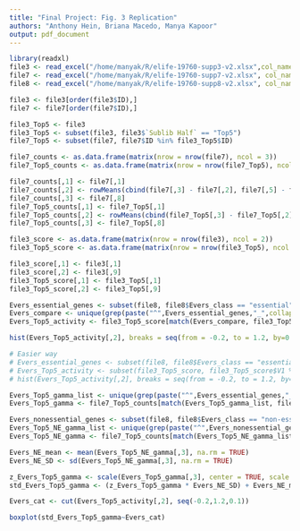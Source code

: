 ```yaml
---
title: "Final Project: Fig. 3 Replication"
authors: "Anthony Hein, Briana Macedo, Manya Kapoor"
output: pdf_document
---
```


```r
library(readxl)
file3 <- read_excel("/home/manyak/R/elife-19760-supp3-v2.xlsx",col_names = c("ID", "Gene", "TSS", "Protospacer", "Rank", "Predicted Activity Score", "Empirical Score", "Off-Target Stringency", "Predicyed Score 2.1", "Sublibrary", "Sublib Half"), na = "nan", skip = 9)
file7 <- read_excel("/home/manyak/R/elife-19760-supp7-v2.xlsx", col_names = c("ID", "T0_R1", "E_R1", "T0_R2", "E_R2", "gamma_R1", "gamma_R2", "gamma_avg"), na = "nan", skip = 2)
file8 <- read_excel("/home/manyak/R/elife-19760-supp8-v2.xlsx", col_names = c("Gene", "R1_Transcripts", "R1_MWP", "R1_AvgP3", "R1_sgRNApass", "R2_Transcripts", "R2_MWP", "R2_AvgP3", "R2_sgRNApass", "Avg_Transcripts", "Avg_MWP", "Avg_AvgP3", "Avg_sgRNApass","Hart_class", "Evers_class", "BCRamp_Wang"), na = "nan", skip = 2)
```

```r
file3 <- file3[order(file3$ID),]
file7 <- file7[order(file7$ID),]
```

```r
file3_Top5 <- file3
file3_Top5 <- subset(file3, file3$`Sublib Half` == "Top5")
file7_Top5 <- subset(file7, file7$ID %in% file3_Top5$ID)
```

```r
file7_counts <- as.data.frame(matrix(nrow = nrow(file7), ncol = 3))
file7_Top5_counts <- as.data.frame(matrix(nrow = nrow(file7_Top5), ncol = 3))

file7_counts[,1] <- file7[,1]
file7_counts[,2] <- rowMeans(cbind(file7[,3] - file7[,2], file7[,5] - file7[,4]))
file7_counts[,3] <- file7[,8]
file7_Top5_counts[,1] <- file7_Top5[,1]
file7_Top5_counts[,2] <- rowMeans(cbind(file7_Top5[,3] - file7_Top5[,2], file7_Top5[,5] - file7_Top5[,4]))
file7_Top5_counts[,3] <- file7_Top5[,8]
```

```r
file3_score <- as.data.frame(matrix(nrow = nrow(file3), ncol = 2))
file3_Top5_score <- as.data.frame(matrix(nrow = nrow(file3_Top5), ncol = 2))

file3_score[,1] <- file3[,1]
file3_score[,2] <- file3[,9]
file3_Top5_score[,1] <- file3_Top5[,1]
file3_Top5_score[,2] <- file3_Top5[,9]
```


```r
Evers_essential_genes <- subset(file8, file8$Evers_class == "essential")$Gene
Evers_compare <- unique(grep(paste("^",Evers_essential_genes,"_",collapse="|",sep=""), file3_Top5_score$V1, value=TRUE))
Evers_Top5_activity <- file3_Top5_score[match(Evers_compare, file3_Top5_score[,1]),1:2]

hist(Evers_Top5_activity[,2], breaks = seq(from = -0.2, to = 1.2, by=0.1))

# Easier way 
# Evers_essential_genes <- subset(file8, file8$Evers_class == "essential")$Gene
# Evers_Top5_activity <- subset(file3_Top5_score, file3_Top5_score$V1 %in% Evers_essential_genes)
# hist(Evers_Top5_activity[,2], breaks = seq(from = -0.2, to = 1.2, by=0.1))
```

```r
Evers_Top5_gamma_list <- unique(grep(paste("^",Evers_essential_genes,"_",collapse="|",sep=""), file7_Top5_counts$V1, value=TRUE))
Evers_Top5_gamma <- file7_Top5_counts[match(Evers_Top5_gamma_list, file7_Top5_counts[,1]),1:3]

Evers_nonessential_genes <- subset(file8, file8$Evers_class == "non-essential")$Gene
Evers_Top5_NE_gamma_list <- unique(grep(paste("^",Evers_nonessential_genes,"_",collapse="|",sep=""), file7_Top5_counts$V1, value=TRUE))
Evers_Top5_NE_gamma <- file7_Top5_counts[match(Evers_Top5_NE_gamma_list, file7_Top5_counts[,1]),1:3]

Evers_NE_mean <- mean(Evers_Top5_NE_gamma[,3], na.rm = TRUE)
Evers_NE_SD <- sd(Evers_Top5_NE_gamma[,3], na.rm = TRUE)

z_Evers_Top5_gamma <- scale(Evers_Top5_gamma[,3], center = TRUE, scale = TRUE)
std_Evers_Top5_gamma <- (z_Evers_Top5_gamma * Evers_NE_SD) + Evers_NE_mean

Evers_cat <- cut(Evers_Top5_activity[,2], seq(-0.2,1.2,0.1))

boxplot(std_Evers_Top5_gamma~Evers_cat)
```


